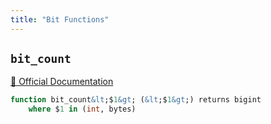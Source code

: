 ```yaml
---
title: "Bit Functions"
---
```


## `bit_count`
[🔗 Official Documentation](https://cloud.google.com/bigquery/docs/reference/standard-sql/bit_functions#bit_count)

```sql
function bit_count&lt;$1&gt; (&lt;$1&gt;) returns bigint
	where $1 in (int, bytes)
```



